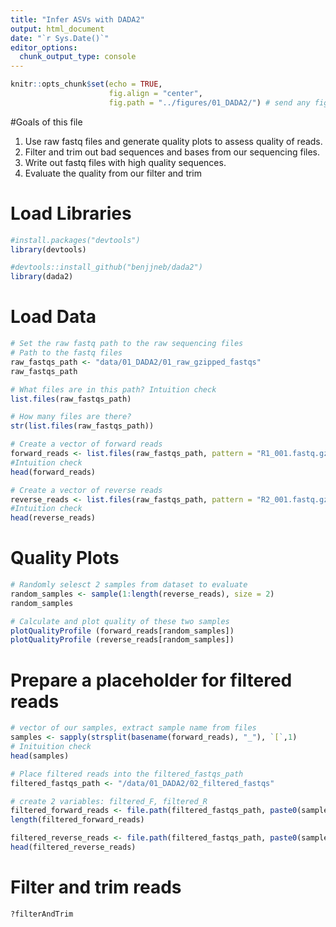 ```yaml
---
title: "Infer ASVs with DADA2"
output: html_document
date: "`r Sys.Date()`"
editor_options: 
  chunk_output_type: console
---
```


```r
knitr::opts_chunk$set(echo = TRUE,
                      fig.align = "center", 
                      fig.path = "../figures/01_DADA2/") # send any figure output to this folder
```


#Goals of this file

1. Use raw fastq files and generate quality plots to assess quality of reads.
2. Filter and trim out bad sequences and bases from our sequencing files.
3. Write out fastq files with high quality sequences.
4. Evaluate the quality from our filter and trim 

# Load Libraries
```r
#install.packages("devtools")
library(devtools)

#devtools::install_github("benjjneb/dada2")
library(dada2)
```


# Load Data
```r
# Set the raw fastq path to the raw sequencing files
# Path to the fastq files
raw_fastqs_path <- "data/01_DADA2/01_raw_gzipped_fastqs"
raw_fastqs_path

# What files are in this path? Intuition check
list.files(raw_fastqs_path)

# How many files are there?
str(list.files(raw_fastqs_path))

# Create a vector of forward reads
forward_reads <- list.files(raw_fastqs_path, pattern = "R1_001.fastq.gz", full.names = TRUE)
#Intuition check
head(forward_reads)

# Create a vector of reverse reads
reverse_reads <- list.files(raw_fastqs_path, pattern = "R2_001.fastq.gz", full.names = TRUE)
#Intuition check
head(reverse_reads)
```

# Quality Plots
```r
# Randomly selesct 2 samples from dataset to evaluate
random_samples <- sample(1:length(reverse_reads), size = 2)
random_samples

# Calculate and plot quality of these two samples
plotQualityProfile (forward_reads[random_samples])
plotQualityProfile (reverse_reads[random_samples])
```

# Prepare a placeholder for filtered reads
```r
# vector of our samples, extract sample name from files
samples <- sapply(strsplit(basename(forward_reads), "_"), `[`,1)
# Inituition check
head(samples)

# Place filtered reads into the filtered_fastqs_path
filtered_fastqs_path <- "/data/01_DADA2/02_filtered_fastqs"

# create 2 variables: filtered_F, filtered_R
filtered_forward_reads <- file.path(filtered_fastqs_path, paste0(samples, "_R1_filtered.fastq.gz"))
length(filtered_forward_reads)

filtered_reverse_reads <- file.path(filtered_fastqs_path, paste0(samples, "_R2_filtered.fastq.gz"))
head(filtered_reverse_reads)
```

# Filter and trim reads

```r
?filterAndTrim
```
